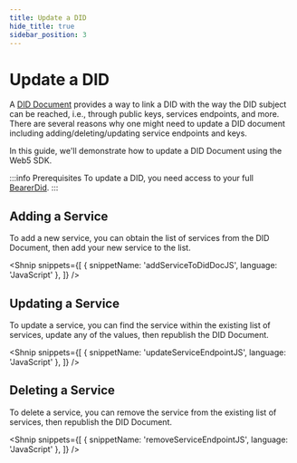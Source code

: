 ```yaml
---
title: Update a DID
hide_title: true
sidebar_position: 3
---
```



# Update a DID

A [DID Document](/docs/web5/learn/did_document) provides a way to link a DID with the way the DID subject can be reached, i.e., through public keys, services endpoints, and more.
There are several reasons why one might need to update a DID document including adding/deleting/updating service endpoints and keys. 

In this guide, we'll demonstrate how to update a DID Document using the Web5 SDK.

:::info Prerequisites
To update a DID, you need access to your full [BearerDid](/docs/web5/build/decentralized-identifiers/how-to-create-did#create-did).
:::

## Adding a Service

To add a new service, you can obtain the list of services from the DID Document, then add your new service to the list.

<Shnip
  snippets={[
    { snippetName: 'addServiceToDidDocJS', language: 'JavaScript' },
  ]}
/>

## Updating a Service

To update a service, you can find the service within the existing list of services, update any of the values, then republish the DID Document.

<Shnip
  snippets={[
    { snippetName: 'updateServiceEndpointJS', language: 'JavaScript' },
  ]}
/>

## Deleting a Service

To delete a service, you can remove the service from the existing list of services, then republish the DID Document.

<Shnip
  snippets={[
    { snippetName: 'removeServiceEndpointJS', language: 'JavaScript' },
  ]}
/>